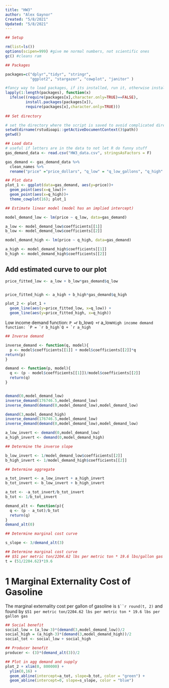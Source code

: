 ```yaml
---
title: "HW3"
author: "Alex Gaynor" 
Created: "5/8/2021"
Updated: "5/8/2021"
---
```


```r
## Setup 

rm(list=ls())
options(scipen=999) #give me normal numbers, not scientific ones
gc() #cleans ram

## Packages

packages=c("dplyr","tidyr", "stringr",  
           "ggplot2", "stargazer", "cowplot", "janitor" ) 

#fancy way to load packages, if its installed, run it, otherwise install it.
lapply(1:length(packages), function(x) 
  ifelse((require(packages[x],character.only=TRUE)==FALSE),
         install.packages(packages[x]),
         require(packages[x],character.only=TRUE)))
         
## Set directory

# set the directory where the script is saved to avoid complicated directory paths
setwd(dirname(rstudioapi::getActiveDocumentContext()$path)) 
getwd()
```



```r
## Load data
# useful if letters are in the data to not let R do funny stuff
gas_demand_data <- read.csv("HW3_data.csv", stringsAsFactors = F)

gas_demand <- gas_demand_data %>% 
  clean_names %>% 
  rename("price" ="price_dollars", "q_low" = "q_low_gallons", "q_high" = "q_high_gallons")
```



```r
## Plot data
plot_1 <- ggplot(data=gas_demand, aes(y=price))+
  geom_point(aes(x=q_low))+
  geom_point(aes(x=q_high))+
  theme_cowplot(16); plot_1
```


```r
## Estimate linear model (model has an implied intercept)

model_demand_low <- lm(price ~ q_low, data=gas_demand)

a_low <- model_demand_low$coefficients[[1]]
b_low <- model_demand_low$coefficients[[2]]

model_demand_high <- lm(price ~ q_high, data=gas_demand)

a_high <- model_demand_high$coefficients[[1]]
b_high <- model_demand_high$coefficients[[2]]
```

## Add estimated curve to our plot

```r
price_fitted_low <- a_low + b_low*gas_demand$q_low


price_fitted_high <- a_high + b_high*gas_demand$q_high

plot_2 <- plot_1 +
  geom_line(aes(y=price_fitted_low, x=q_low)) +
  geom_line(aes(y=price_fitted_high, x=q_high))

```

Low income demand function: `P = `r b_low`Q + `r a_low``
High income demand function: `P = `r b_high`Q + `r a_high``


```r
## Inverse demand

inverse_demand <- function(q, model){
  p <- model$coefficients[[1]] + model$coefficients[[2]]*q
return(p)
}

demand <- function(p, model){
  q <- (p - model$coefficients[[1]])/model$coefficients[[2]]
  return(q)
}


demand(0,model_demand_low)
inverse_demand(176746.5,model_demand_low)
inverse_demand(demand(0,model_demand_low),model_demand_low)

demand(3,model_demand_high)
inverse_demand(176746.5,model_demand_low)
inverse_demand(demand(0,model_demand_low),model_demand_low)

a_low_invert <- demand(0,model_demand_low)
a_high_invert <- demand(0,model_demand_high)
```

```r
## Determine the inverse slope

b_low_invert <- 1/model_demand_low$coefficients[[2]]
b_high_invert <- 1/model_demand_high$coefficients[[2]]

```

```r
## Determine aggregate

a_tot_invert <- a_low_invert + a_high_invert
b_tot_invert <- b_low_invert + b_high_invert

a_tot <- -a_tot_invert/b_tot_invert
b_tot <- 1/b_tot_invert

demand_alt <- function(p){
  q <- (p - a_tot)/b_tot
  return(q)
}
demand_alt(0)
```



```r
## Determine marginal cost curve

s_slope <- 3/demand_alt(3)

```

```r
## Determine marginal cost curve
## $51 per metric ton/2204.62 lbs per metric ton * 19.6 lbs/gallon gas
t = (51/2204.62)*19.6

```
# 1 Marginal Externality Cost of Gasoline

The marginal externality cost per gallon of gasoline is `$``r round(t, 2)` and found by `$51 per metric ton/2204.62 lbs per metric ton * 19.6 lbs per gallon gas`

```r
## Social benefit
social_low = (a_low-3)*(demand(3,model_demand_low))/2
social_high = (a_high-3)*(demand(3,model_demand_high))/2
social_tot <- social_low + social_high
```

```r
## Producer benefit
producer <- (3)*(demand_alt(3))/2
```

```r
## Plot in agg demand and supply
plot_2 + xlim(0, 800000) +
  ylim(0,16) +
  geom_abline(intercept=a_tot, slope=b_tot, color = "green") +
  geom_abline(intercept=0, slope=s_slope, color = "blue")
```
